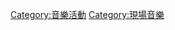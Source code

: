 {{Cat main|音樂會}}
{{Commons category|Concerts}}

[[Category:音樂活動|Category:音樂活動]]
[[Category:現場音樂|Category:現場音樂]]